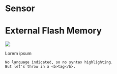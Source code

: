 # Sensor


# External Flash Memory

![](./gfx/org/systemarchitecture-highlevel.png)

Lorem ipsum


 
```
No language indicated, so no syntax highlighting. 
But let's throw in a <b>tag</b>.
```